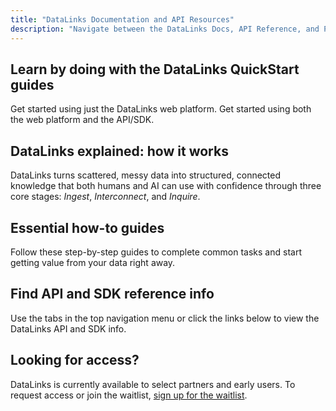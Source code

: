 ```yaml
---
title: "DataLinks Documentation and API Resources"
description: "Navigate between the DataLinks Docs, API Reference, and Python SDK Kit using the tabs at the top of this page."
---
```


## Learn by doing with the DataLinks QuickStart guides

<Columns cols={2}>
  <Card title="Web QuickStart Guide" icon="globe" iconType="regular" horizontal href="/get-started/quickstart">
    Get started using just the DataLinks web platform.
  </Card>
  <Card title="API/SDK QuickStart Guide" icon="python" iconType="regular" horizontal href="/get-started/quickstart">
    Get started using both the web platform and the API/SDK.
  </Card>
</Columns>

## DataLinks explained: how it works

DataLinks turns scattered, messy data into structured, connected knowledge that both humans and AI can use with confidence through three core stages: _Ingest_, _Interconnect_, and _Inquire_.

<Columns cols={3}>
  <Card title="Clean and Ingest" icon="database" iconType="regular" href="/concepts/ingest-clean">
    
  </Card>
  <Card title="Interconnect" icon="folder-tree" iconType="regular" href="/concepts/interconnection">
    
  </Card>
  <Card title="Query and Insights" icon="magnifying-glass" iconType="regular" href="/concepts/query-insights">
    
  </Card>
</Columns>

## Essential how-to guides

Follow these step-by-step guides to complete common tasks and start getting value from your data right away.

<Columns cols={4}>
  <Card title="How To Create a Dataset" icon="database" iconType="regular" href="/how-to/create-dataset">
    
  </Card>
  <Card title="How To Create a Namespace" icon="folder-plus" iconType="regular" href="how-to/create-namespace">
    
  </Card>
  <Card title="How To Manage Connections" icon="folder-tree" iconType="regular" href="how-to/manage-connections">
    
  </Card>
  <Card title="How To Query Your Data" icon="magnifying-glass" iconType="regular" href="how-to/query-data">
    
  </Card>
</Columns>

## Find API and SDK reference info

Use the tabs in the top navigation menu or click the links below to view the DataLinks API and SDK info.

<Columns cols={2}>
  <Card title="API Reference" icon="globe" iconType="regular" horizontal href="/api-reference/datasets/fetch-datasets">
    
  </Card>
  <Card title="SDK Kit" icon="python" iconType="regular" horizontal href="/python-sdk">
    
  </Card>
</Columns>

## Looking for access?

DataLinks is currently available to select partners and early users. To request access or join the waitlist, [sign up for the waitlist](https://datalinks.com/newsletter).